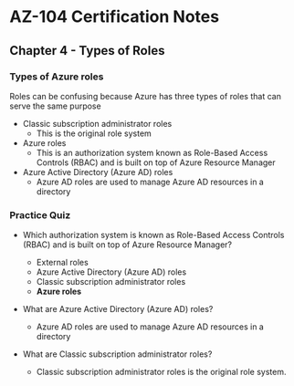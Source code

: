 # AZ-104 Certification Notes
## Chapter 4 - Types of Roles

### Types of Azure roles
Roles can be confusing because Azure has three types of roles that can serve the same purpose
* Classic subscription administrator roles
	* This is the original role system
* Azure roles
	* This is an authorization system known as Role-Based Access Controls (RBAC) and is built on top of Azure Resource Manager
* Azure Active Directory (Azure AD) roles
	* Azure AD roles are used to manage Azure AD resources in a directory

### Practice Quiz
* Which authorization system is known as Role-Based Access Controls (RBAC) and is built on top of Azure Resource Manager​?
	* External roles
	* Azure Active Directory (Azure AD) roles​
	* Classic subscription administrator roles​
	* **Azure roles​**

* What are Azure Active Directory (Azure AD) roles​?
	* Azure AD roles are used to manage Azure AD resources in a directory​
* What are Classic subscription administrator roles​?
	* Classic subscription administrator roles is the original role system.​